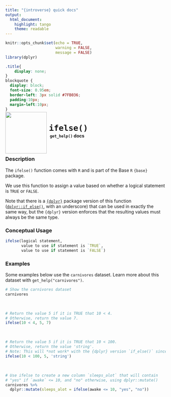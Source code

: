 ```yaml
---
title: "{introverse} quick docs"
output: 
  html_document:
    highlight: tango
    theme: readable
---
```



```r
knitr::opts_chunk$set(echo = TRUE, 
                      warning = FALSE, 
                      message = FALSE)
library(dplyr)
```

```css
.title{
    display: none;
}
blockquote {
  display: block;
  font-size: 0.95em;
  border-left: 3px solid #7FB036;
  padding:10px;
  margin-left:10px;
}
```

<div>
<br>
 <img src = "logo.png" style = "float:left;height:130px;margin-top:-30px;">
 <span style = "font-weight:bold;font-size:30px;"> 
  &nbsp;<code>ifelse()</code>
 </span>
 <br>
 <b>&nbsp;&nbsp;&nbsp;<code>get_help()</code> docs</b>
</div>
<br>

### Description

The `ifelse()` function comes with `R` and is part of the Base `R` `{base}` package.
  
We use this function to assign a value based on whether a logical statement is `TRUE` or `FALSE`. 

Note that there is a [`{dplyr}`](https://dplyr.tidyverse.org) package version of this function ([`dplyr::if_else()`](https://dplyr.tidyverse.org/reference/if_else.html), with an underscore) that can be used in exactly the same way, but the `{dplyr}` version enforces that the resulting values must always be the same type.


### Conceptual Usage 

```r
ifelse(logical statement, 
       value to use if statement is `TRUE`, 
       value to use if statement is `FALSE`)
```

### Examples

Some examples below use the `carnivores` dataset. Learn more about this dataset with `get_help("carnivores")`.

```r
# Show the carnivores dataset
carnivores
```

<br>

```r
# Return the value 5 if it is TRUE that 10 < 4. 
# Otherwise, return the value 7.
ifelse(10 < 4, 5, 7)
```

<br>

```r
# Return the value 5 if it is TRUE that 10 < 100. 
# Otherwise, return the value 'string'. 
# Note: This will *not work* with the {dplyr} version `if_else()` since 5 is a number but 'string' is character (different types!)
ifelse(10 < 100, 5, 'string')
```

<br>

```r
# Use ifelse to create a new column `sleeps_alot` that will contain
# "yes" if `awake` <= 10, and "no" otherwise, using dplyr::mutate()
carnivores %>%
  dplyr::mutate(sleeps_alot = ifelse(awake <= 10, "yes", "no"))
```

